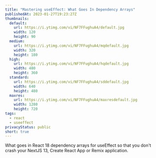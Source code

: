 ```yaml
---
title: "Mastering useEffect: What Goes In Dependency Arrays"
publishedAt: 2023-01-27T19:23:27Z
thumbnails:
  default:
    url: https://i.ytimg.com/vi/NF7FFughuA4/default.jpg
    width: 120
    height: 90
  medium:
    url: https://i.ytimg.com/vi/NF7FFughuA4/mqdefault.jpg
    width: 320
    height: 180
  high:
    url: https://i.ytimg.com/vi/NF7FFughuA4/hqdefault.jpg
    width: 480
    height: 360
  standard:
    url: https://i.ytimg.com/vi/NF7FFughuA4/sddefault.jpg
    width: 640
    height: 480
  maxres:
    url: https://i.ytimg.com/vi/NF7FFughuA4/maxresdefault.jpg
    width: 1280
    height: 720
tags:
  - react
  - useeffect
privacyStatus: public
short: true
---
```


What goes in React 18 dependency arrays for useEffect so that you don't crash your NextJS 13, Create React App or Remix application.
